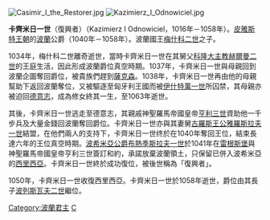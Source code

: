 [[File:Casimir_I_the_Restorer.jpg|thumb]]
[[File:Kazimierz_I_Odnowiciel.jpg|thumb]]

'''卡齊米日一世 '''（復興者）（Kazimierz I Odnowiciel，1016年－1058年）。[[皮雅斯特王朝|皮雅斯特王朝]]的[[波蘭人|波蘭]]公爵（1040年－1058年）。波蘭國王[[梅什科二世|梅什科二世]]之子。

1034年，梅什科二世離奇逝世，當時卡齊米日一世在其舅父[[科隆大主教|科隆大主教]][[赫爾曼二世|赫爾曼二世]]的王庭生活，因此形成波蘭爵位真空時期。1037年，卡齊米日一世與母親回到波蘭企圖奪回爵位，被貴族們趕到[[薩克森|薩克森]]。1038年，卡齊米日一世再由他的母親幫助下返回波蘭奪位，又被驅逐至匈牙利王國而被[[伊什特萬一世|伊什特萬一世]]所囚禁，其母親亦被迫回[[德意志|德意志]]，成為修女終其一生，至1063年逝世。

其後，卡齊米日一世逃走至德意志，其親戚神聖羅馬帝國皇帝[[亨利三世_(神聖羅馬帝國)|亨利三世]]資助他一千步兵及大量金錢回波蘭奪回爵位。卡齊米日一世亦與其妻舅[[基輔大公|古羅斯王公]][[智者雅罗斯拉夫|雅羅斯拉夫一世]]結盟，在他們兩人的支持下，卡齊米日一世终於在1040年奪回王位，結束長達六年的王位真空時期。[[捷克君主列表|波希米亞公爵]][[布熱季斯拉夫一世|布熱季斯拉夫一世]]於1041年在[[雷根斯堡|雷根斯堡]]與神聖羅馬帝國皇帝亨利三世簽訂和約，承諾放棄波蘭領土，只保留已併入波希米亞的[[西里西亞|西里西亞]]。卡齊米日一世終於成功復位，被後世稱為「復興者」。

1050年，卡齊米日一世收復西里西亞。卡齊米日一世於1058年逝世，爵位由其長子[[波列斯瓦夫二世|波列斯瓦夫二世]]繼位。

{{Commons category|Casimir I of Poland}}

{{s-start}}
{{s-hou|皮雅斯特王朝|1016年|7月25日|1058年|11月28日}}
{{s-reg}}
{{s-before|父親[[梅什科二世|梅什科二世]]|}}
{{s-title|[[波蘭君主列表|波蘭公爵]]|1040年－1058年}}
{{s-after|子[[波列斯瓦夫二世|波列斯瓦夫二世]]}}
{{end box}}

{{波蘭君主}}
{{Authority control}}

[[Category:波蘭君主|Category:波蘭君主]]
[[Category:1058年逝世|C]]